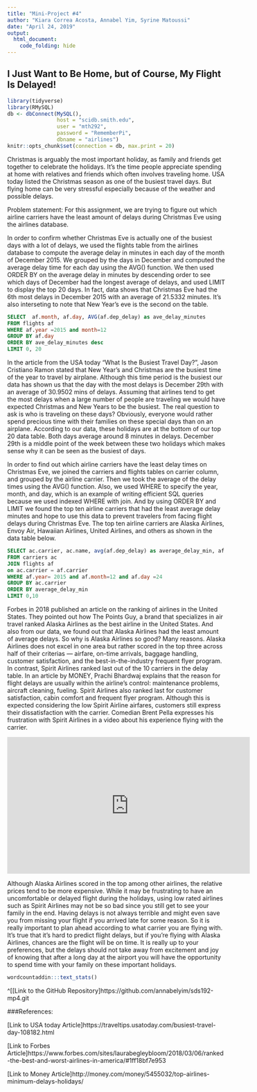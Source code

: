 ```yaml
---
title: "Mini-Project #4"
author: "Kiara Correa Acosta, Annabel Yim, Syrine Matoussi"
date: "April 24, 2019"
output:
  html_document:
    code_folding: hide
---
```

## I Just Want to Be Home, but of Course, My Flight Is Delayed!
```r
library(tidyverse)
library(RMySQL)
db <- dbConnect(MySQL(), 
                host = "scidb.smith.edu", 
                user = "mth292", 
                password = "RememberPi", 
                dbname = "airlines")
knitr::opts_chunk$set(connection = db, max.print = 20)

```

Christmas is arguably the most important holiday, as family and friends get together to celebrate the holidays. It's the time people appreciate spending at home with relatives and friends which often involves traveling home. USA today listed the Christmas season as one of the busiest travel days. But flying home can be very stressful especially because of the weather and possible delays. 

Problem statement: For this assignment, we are trying to figure out which airline carriers have the least amount of delays during Christmas Eve using the airlines database. 

In order to confirm whether Christmas Eve is actually one of the busiest days with a lot of delays, we used the flights table from the airlines database to compute the average delay in minutes in each day of the month of December 2015. We grouped by the days in December and computed the average delay time for each day using the AVG() function. We then used ORDER BY on the average delay in minutes by descending order to see which days of December had the longest average of delays, and used LIMIT to display the top 20 days. In fact, data shows that Christmas Eve had the 6th most delays in December 2015 with an average of 21.5332 minutes. It's also interseting to note that New Year's eve is the second on the table. 


```sql
SELECT  af.month, af.day, AVG(af.dep_delay) as ave_delay_minutes
FROM flights af
WHERE af.year =2015 and month=12
GROUP BY af.day
ORDER BY ave_delay_minutes desc
LIMIT 0, 20
```

In the article from the USA today “What Is the Busiest Travel Day?”, Jason Cristiano Ramon stated that New Year’s and Christmas are the busiest time of the year to travel by airplane. Although this time period is the busiest our data has shown us that the day with the most delays is December 29th with an average of 30.9502 mins of delays. Assuming that airlines tend to get the most delays when a large number of people are traveling we would have expected Christmas and New Years to be the busiest. The real question to ask is who is traveling on these days? Obviously, everyone would rather spend precious time with their families on these special days than on an airplane.  According to our data, these holidays are at the bottom of our top 20 data table. Both days average around 8 minutes in delays. December 29th is a middle point of the week between these two holidays which makes sense why it can be seen as the busiest of days.  

In order to find out which airline carriers have the least delay times on Christmas Eve, we joined the carriers and flights tables on carrier column, and grouped by the airline carrier. Then we took the average of the delay times using the AVG() function. Also, we used WHERE to specify the year, month, and day, which is an example of writing efficient SQL queries because we used indexed WHERE with join. And by using ORDER BY and LIMIT we found the top ten airline carriers that had the least average delay minutes and hope to use this data to prevent travelers from facing flight delays during Christmas Eve. The top ten airline carriers are Alaska Airlines, Envoy Air, Hawaiian Airlines, United Airlines, and others as shown in the data table below. 

```sql
SELECT ac.carrier, ac.name, avg(af.dep_delay) as average_delay_min, af.year, af.month, af.day
FROM carriers ac
JOIN flights af
on ac.carrier = af.carrier
WHERE af.year= 2015 and af.month=12 and af.day =24
GROUP BY ac.carrier
ORDER BY average_delay_min
LIMIT 0,10
```


Forbes in 2018 published an article on the ranking of airlines in the United States. They pointed out how The Points Guy, a brand that specializes in air travel ranked Alaska Airlines as the best airline in the United States. And also from our data, we found out that Alaska Airlines had the least amount of average delays. So why is Alaska Airlines so good? Many reasons. Alaska Airlines does not excel in one area but rather scored in the top three across half of their criterias — airfare, on-time arrivals, baggage handling, customer satisfaction, and the best-in-the-industry frequent flyer program. In contrast, Spirit Airlines ranked last out of the 10 carriers in the delay table. In an article by MONEY, Prachi Bhardwaj explains that the reason for flight delays are usually within the airline’s control: maintenance problems, aircraft cleaning, fueling. Spirit Airlines also ranked last for customer satisfaction, cabin comfort and frequent flyer program. Although this is expected considering the low Spirit Airline airfares, customers still express their dissatisfaction with the carrier. Comedian Brent Pella expresses his frustration with Spirit Airlines in a video about his experience flying with the carrier.

<iframe width="560" height="315" src="https://www.youtube.com/embed/YvfYK0EEhK4" frameborder="0" allow="accelerometer; autoplay; encrypted-media; gyroscope; picture-in-picture" allowfullscreen></iframe>


Although Alaska Airlines scored in the top among other airlines, the relative prices tend to be more expensive. While it may be frustrating to have an uncomfortable or delayed flight during the holidays, using low rated airlines such as Spirit Airlines may not be so bad since you still get to see your family in the end. Having delays is not always terrible and might even save you from missing your flight if you arrived late for some reason. So it is really important to plan ahead according to what carrier you are flying with. It’s true that it’s hard to predict flight delays, but if you’re flying with Alaska Airlines, chances are the flight will be on time. It is really up to your preferences, but the delays should not take away from excitement and joy of knowing that after a long day at the airport you will have the opportunity to spend time with your family on these important holidays.


```r
wordcountaddin:::text_stats()
```


^[[Link to the GitHub Repository]https://github.com/annabelyim/sds192-mp4.git

###References:

[Link to USA today Article]https://traveltips.usatoday.com/busiest-travel-day-108182.html

[Link to Forbes Article]https://www.forbes.com/sites/laurabegleybloom/2018/03/06/ranked-the-best-and-worst-airlines-in-america/#1ff18bf7e953

[Link to Money Article]http://money.com/money/5455032/top-airlines-minimum-delays-holidays/
